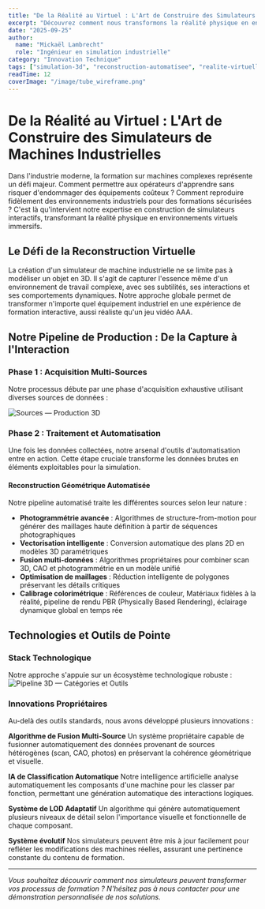 ```yaml
---
title: "De la Réalité au Virtuel : L'Art de Construire des Simulateurs de Machines Industrielles"
excerpt: "Découvrez comment nous transformons la réalité physique en environnements virtuels immersifs grâce à notre expertise en reconstruction 3D automatisée, de la capture multi-sources à la simulation interactive temps réel."
date: "2025-09-25"
author:
  name: "Mickaël Lambrecht"
  role: "Ingénieur en simulation industrielle"
category: "Innovation Technique"
tags: ["simulation-3d", "reconstruction-automatisee", "realite-virtuelle", "formation-industrielle", "photogrammetrie", "industrie-40"]
readTime: 12
coverImage: "/image/tube_wireframe.png"
---
```


# De la Réalité au Virtuel : L'Art de Construire des Simulateurs de Machines Industrielles

Dans l'industrie moderne, la formation sur machines complexes représente un défi majeur. Comment permettre aux opérateurs d'apprendre sans risquer d'endommager des équipements coûteux ? Comment reproduire fidèlement des environnements industriels pour des formations sécurisées ? C'est là qu'intervient notre expertise en construction de simulateurs interactifs, transformant la réalité physique en environnements virtuels immersifs.

## Le Défi de la Reconstruction Virtuelle

La création d'un simulateur de machine industrielle ne se limite pas à modéliser un objet en 3D. Il s'agit de capturer l'essence même d'un environnement de travail complexe, avec ses subtilités, ses interactions et ses comportements dynamiques. Notre approche globale permet de transformer n'importe quel équipement industriel en une expérience de formation interactive, aussi réaliste qu'un jeu vidéo AAA.

## Notre Pipeline de Production : De la Capture à l'Interaction

### Phase 1 : Acquisition Multi-Sources

Notre processus débute par une phase d'acquisition exhaustive utilisant diverses sources de données :

![Sources — Production 3D](/image/sources_3d.svg)

### Phase 2 : Traitement et Automatisation

Une fois les données collectées, notre arsenal d'outils d'automatisation entre en action. Cette étape cruciale transforme les données brutes en éléments exploitables pour la simulation.

#### Reconstruction Géométrique Automatisée

Notre pipeline automatisé traite les différentes sources selon leur nature :

- **Photogrammétrie avancée** : Algorithmes de structure-from-motion pour générer des maillages haute définition à partir de séquences photographiques
- **Vectorisation intelligente** : Conversion automatique des plans 2D en modèles 3D paramétriques
- **Fusion multi-données** : Algorithmes propriétaires pour combiner scan 3D, CAO et photogrammétrie en un modèle unifié
- **Optimisation de maillages** : Réduction intelligente de polygones préservant les détails critiques
- **Calibrage colorimétrique** : Références de couleur, Matériaux fidèles à la réalité, pipeline de rendu PBR (Physically Based Rendering), éclairage dynamique global en temps rée

## Technologies et Outils de Pointe

### Stack Technologique

Notre approche s'appuie sur un écosystème technologique robuste :
![Pipeline 3D — Catégories et Outils](/image/pipeline_3d.svg)

### Innovations Propriétaires

Au-delà des outils standards, nous avons développé plusieurs innovations :

**Algorithme de Fusion Multi-Source**
Un système propriétaire capable de fusionner automatiquement des données provenant de sources hétérogènes (scan, CAO, photos) en préservant la cohérence géométrique et visuelle.

**IA de Classification Automatique**
Notre intelligence artificielle analyse automatiquement les composants d'une machine pour les classer par fonction, permettant une génération automatique des interactions logiques.

**Système de LOD Adaptatif**
Un algorithme qui génère automatiquement plusieurs niveaux de détail selon l'importance visuelle et fonctionnelle de chaque composant.

**Système évolutif**
Nos simulateurs peuvent être mis à jour facilement pour refléter les modifications des machines réelles, assurant une pertinence constante du contenu de formation.

---

*Vous souhaitez découvrir comment nos simulateurs peuvent transformer vos processus de formation ? N'hésitez pas à nous contacter pour une démonstration personnalisée de nos solutions.*